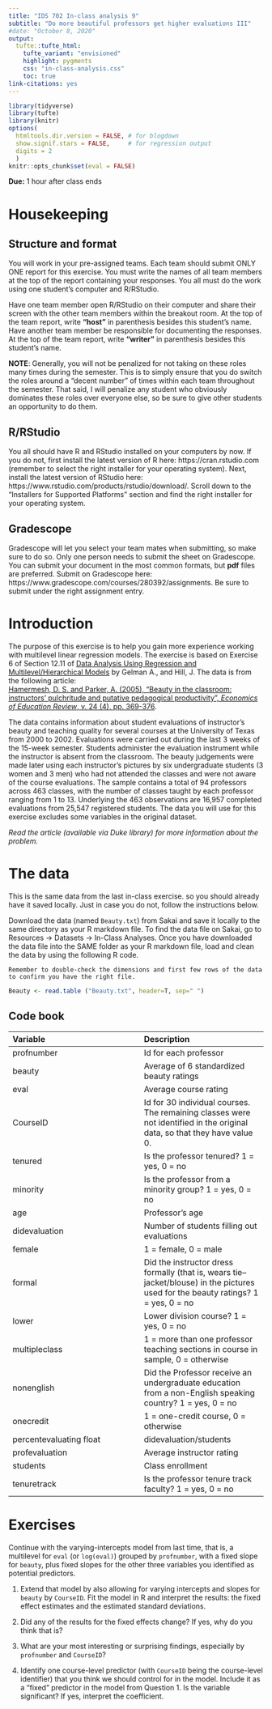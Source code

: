 ```yaml
---
title: "IDS 702 In-class analysis 9"
subtitle: "Do more beautiful professors get higher evaluations III"
#date: "October 8, 2020"
output: 
  tufte::tufte_html:
    tufte_variant: "envisioned"
    highlight: pygments
    css: "in-class-analysis.css"
    toc: true
link-citations: yes
---
```


```r
library(tidyverse)
library(tufte)
library(knitr)
options(
  htmltools.dir.version = FALSE, # for blogdown
  show.signif.stars = FALSE,     # for regression output
  digits = 2
  )
knitr::opts_chunk$set(eval = FALSE)
```



**Due:** 1 hour after class ends


# Housekeeping
## Structure and format
You will work in your pre-assigned teams. Each team should submit ONLY ONE report for this exercise. You must write the names of all team members at the top of the report containing your responses. You all must do the work using one student's computer and R/RStudio. 

Have one team member open R/RStudio on their computer and share their screen with the other team members within the breakout room. At the top of the team report, write **"host"** in parenthesis besides this student's name. Have another team member be responsible for documenting the responses. At the top of the team report, write **"writer"** in parenthesis besides this student's name. 

**NOTE**: Generally, you will not be penalized for not taking on these roles many times during the semester. This is to simply ensure that you do switch the roles around a "decent number" of times within each team throughout the semester. That said, I will penalize any student who obviously dominates these roles over everyone else, so be sure to give other students an opportunity to do them.

## R/RStudio
You all should have R and RStudio installed on your computers by now. If you do not, first install the latest version of R here: https://cran.rstudio.com (remember to select the right installer for your operating system). Next, install the latest version of RStudio here: https://www.rstudio.com/products/rstudio/download/. Scroll down to the "Installers for Supported Platforms" section and find the right installer for your operating system.


## Gradescope
Gradescope will let you select your team mates when submitting, so make sure to do so. Only one person needs to submit the sheet on Gradescope. You can submit your document in the most common formats, but **pdf** files are preferred. Submit on Gradescope here: https://www.gradescope.com/courses/280392/assignments. Be sure to submit under the right assignment entry.


# Introduction

The purpose of this exercise is to help you gain more experience working with multilevel linear regression models. The exercise is based on Exercise 6 of Section 12.11 of [Data Analysis Using Regression and Multilevel/Hierarchical Models](https://www.amazon.com/gp/product/052168689X/ref=as_li_qf_sp_asin_il_tl?ie=UTF8&camp=1789&creative=9325&creativeASIN=052168689X&linkCode=as2&tag=andrsblog0f-20&linkId=PX5B5V6ZPCT2UIYV) by Gelman A., and Hill, J. The data is from the following article:  
[Hamermesh, D. S. and Parker, A. (2005), "Beauty in the classroom: instructors' pulchritude and putative pedagogical productivity", *Economics of Education Review*, v. 24 (4), pp. 369-376](https://www.sciencedirect.com/science/article/pii/S0272775704001165). 

The data contains information about student evaluations of instructor's beauty and teaching quality for several courses at the University of Texas from 2000 to 2002. Evaluations were carried out during the last 3 weeks of the 15-week semester. Students administer the evaluation instrument while the instructor is absent from the classroom. The beauty judgements were made later using each instructor's pictures by six undergraduate students (3 women and 3 men) who had not attended the classes and were not aware of the course evaluations. The sample contains a total of 94 professors across 463 classes, with the number of classes taught by each professor ranging from 1 to 13. Underlying the 463 observations are 16,957 completed evaluations from 25,547 registered students. The data you will use for this exercise excludes some variables in the original dataset.

*Read the article (available via Duke library) for more information about the problem.*



# The data
This is the same data from the last in-class exercise. so you should already have it saved locally. Just in case you do not, follow the instructions below.

Download the data (named `Beauty.txt`)  from Sakai and save it locally to the same directory as your R markdown file. To find the data file on Sakai, go to Resources $\rightarrow$ Datasets $\rightarrow$ In-Class Analyses. Once you have downloaded the data file into the SAME folder as your R markdown file, load and clean the data by using the following R code.

```marginfigure
Remember to double-check the dimensions and first few rows of the data to confirm you have the right file.
```

```r
Beauty <- read.table ("Beauty.txt", header=T, sep=" ")
```


## Code book  

Variable       | Description
:------------- | :------------ 
profnumber |  Id for each professor
beauty | Average of 6 standardized beauty ratings
eval | Average course rating
CourseID | Id for 30 individual courses. The remaining classes were not identified in the original data, so that they have value 0.
tenured    |  Is the professor tenured? 1 = yes, 0 = no
minority  |  Is the professor from a minority group? 1 = yes, 0 = no
age      |    Professor's age
didevaluation   |   Number of students filling out evaluations
female   |  1 = female, 0 = male
formal   | Did the instructor dress formally (that is, wears tie--jacket/blouse) in the pictures used for the beauty ratings? 1 = yes, 0 = no
lower   |  Lower division course? 1 = yes, 0 = no
multipleclass | 1 =  more than one professor teaching sections in course in sample, 0 = otherwise
nonenglish |  Did the Professor receive an undergraduate education from a non-English speaking country? 1 = yes, 0 = no
onecredit   |   1 = one-credit course, 0 = otherwise
percentevaluating float  | didevaluation/students
profevaluation | Average instructor rating
students  |  Class enrollment
tenuretrack  | Is the professor tenure track faculty? 1 = yes, 0 = no


# Exercises

Continue with the varying-intercepts model from last time, that is, a multilevel for `eval` (or `log(eval)`) grouped by `profnumber`, with a fixed slope for `beauty`, plus fixed slopes for the other three variables you identified as potential predictors.

1. Extend that model by also allowing for varying intercepts and slopes for `beauty` by `CourseID`. Fit the model in R and interpret the results: the fixed effect estimates and the estimated standard deviations. 

2. Did any of the results for the fixed effects change? If yes, why do you think that is?

3. What are your most interesting or surprising findings, especially by `profnumber` and `CourseID`?

4. Identify one course-level predictor (with `CourseID` being the course-level identifier) that you think we should control for in the model. Include it as a "fixed" predictor in the model from Question 1. Is the variable significant? If yes, interpret the coefficient.





